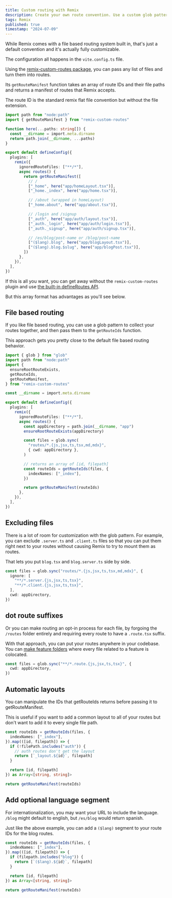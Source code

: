 ```yaml
---
title: Custom routing with Remix
description: Create your own route convention. Use a custom glob pattern. Add layouts automatically, or prepend an optional language segment.
tags: Remix
published: true
timestamp: "2024-07-09"
---
```


While Remix comes with a file based routing system built in, that's just a default convention and it's actually fully customizable.

The configuration all happens in the `vite.config.ts` file.

Using the [remix-custom-routes package](https://github.com/jacobparis-insiders/remix-custom-routes), you can pass any list of files and turn them into routes.

Its `getRouteManifest` function takes an array of route IDs and their file paths and returns a manifest of routes that Remix accepts.

The route ID is the standard remix flat file convention but without the file extension.

```ts
import path from "node:path"
import { getRouteManifest } from "remix-custom-routes"

function here(...paths: string[]) {
  const __dirname = import.meta.dirname
  return path.join(__dirname, ...paths)
}

export default defineConfig({
  plugins: [
    remix({
      ignoredRouteFiles: ["**/*"],
      async routes() {
        return getRouteManifest([
          // /
          ["_home", here("app/homeLayout.tsx")],
          ["_home._index", here("app/home.tsx")],

          // /about (wrapped in homeLayout)
          ["_home.about", here("app/about.tsx")],

          // /login and /signup
          ["_auth", here("app/auth/layout.tsx")],
          ["_auth._login", here("app/auth/login.tsx")],
          ["_auth._signup", here("app/auth/signup.tsx")],

          // /es/blog/post-name or /blog/post-name
          ["($lang).blog", here("app/blogLayout.tsx")],
          ["($lang).blog.$slug", here("app/blogPost.tsx")],
        ])
      },
    }),
  ],
})
```

If this is all you want, you can get away without the `remix-custom-routes` plugin and use [the built-in defineRoutes API](https://remix.run/docs/en/main/discussion/routes#manual-route-configuration).

But this array format has advantages as you'll see below.

## File based routing

If you like file based routing, you can use a glob pattern to collect your routes together, and then pass them to the `getRouteIds` function.

This approach gets you pretty close to the default file based routing behavior.

```ts
import { glob } from "glob"
import path from "node:path"
import {
  ensureRootRouteExists,
  getRouteIds,
  getRouteManifest,
} from "remix-custom-routes"

const __dirname = import.meta.dirname

export default defineConfig({
  plugins: [
    remix({
      ignoredRouteFiles: ["**/*"],
      async routes() {
        const appDirectory = path.join(__dirname, "app")
        ensureRootRouteExists(appDirectory)

        const files = glob.sync(
          "routes/*.{js,jsx,ts,tsx,md,mdx}",
          { cwd: appDirectory },
        )

        // returns an array of [id, filepath]
        const routeIds = getRouteIds(files, {
          indexNames: ["_index"],
        })

        return getRouteManifest(routeIds)
      },
    }),
  ],
})
```

## Excluding files

There is a lot of room for customization with the glob pattern. For example, you can exclude `.server.ts` and `.client.ts` files so that you can put them right next to your routes without causing Remix to try to mount them as routes.

That lets you put `blog.tsx` and `blog.server.ts` side by side.

```ts
const files = glob.sync("routes/*.{js,jsx,ts,tsx,md,mdx}", {
  ignore: [
    "**/*.server.{js,jsx,ts,tsx}",
    "**/*.client.{js,jsx,ts,tsx}",
  ],
  cwd: appDirectory,
})
```

## dot route suffixes

Or you can make routing an opt-in process for each file, by forgoing the `/routes` folder entirely and requiring every route to have a `.route.tsx` suffix.

With that approach, you can put your routes anywhere in your codebase. You can [make feature folders](/content/remix-feature-folders) where every file related to a feature is colocated.

```ts
const files = glob.sync("**/*.route.{js,jsx,ts,tsx}", {
  cwd: appDirectory,
})
```

## Automatic layouts

You can manipulate the IDs that getRouteIds returns before passing it to getRouteManifest.

This is useful if you want to add a common layout to all of your routes but don't want to add it to every single file path.

```ts
const routeIds = getRouteIds(files, {
  indexNames: ["_index"],
}).map(([id, filepath]) => {
  if (!filePath.includes("auth")) {
    // auth routes don't get the layout
    return [`_layout.${id}`, filepath]
  }

  return [id, filepath]
}) as Array<[string, string]>

return getRouteManifest(routeIds)
```

## Add optional language segment

For internationalization, you may want your URL to include the language. `/blog` might default to english, but `/es/blog` would return spanish.

Just like the above example, you can add a `($lang)` segment to your route IDs for the blog routes.

```ts
const routeIds = getRouteIds(files, {
  indexNames: ["_index"],
}).map(([id, filepath]) => {
  if (filepath.includes("blog")) {
    return [`($lang).${id}`, filepath]
  }

  return [id, filepath]
}) as Array<[string, string]>

return getRouteManifest(routeIds)
```
